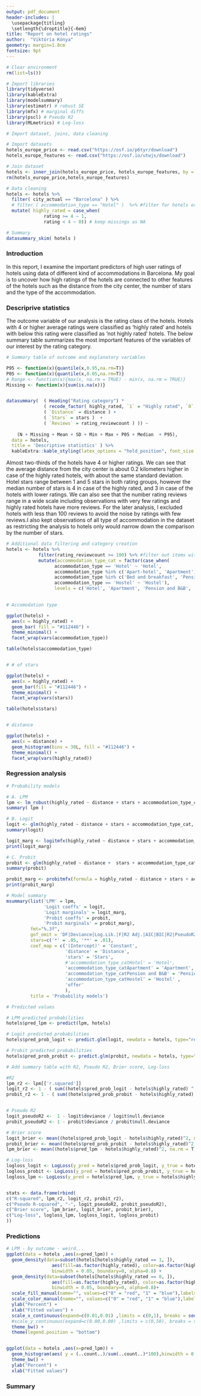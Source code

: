 ```yaml
---
output: pdf_document
header-includes: |
  \usepackage{titling}
  \setlength{\droptitle}{-6em} 
title: "Report on hotel ratings"
author:  "Viktória Kónya"
geometry: margin=1.8cm
fontsize: 9pt
---
```


```r

# Clear environment
rm(list=ls())

# Import libraries
library(tidyverse)
library(kableExtra)
library(modelsummary)
library(estimatr) # robust SE
library(mfx) # marginal diffs
library(pscl) # Pseudo R2
library(MLmetrics) # Log-loss

```


```r

# Import dataset, joins, data cleaning

# Import datasets
hotels_europe_price <- read.csv("https://osf.io/p6tyr/download")
hotels_europe_features <- read.csv("https://osf.io/utwjs/download")

# Join dataset
hotels <- inner_join(hotels_europe_price, hotels_europe_features, by = "hotel_id")
rm(hotels_europe_price,hotels_europe_features)

# Data cleaning
hotels <- hotels %>% 
  filter( city_actual == "Barcelona" ) %>% 
  # filter ( accommodation_type == "Hotel" )  %>% #filter for hotels or not?
  mutate( highly_rated = case_when(
              rating >= 4 ~ 1,
              rating < 4 ~ 0)) # keep missings as NA

# Summary                
datasummary_skim( hotels ) 

```

### Introduction

In this report, I examine the important predictors of high user ratings of hotels using data of different kind of accommodations in Barcelona. My goal is to uncover how high ratings of the hotels are connected to other features of the hotels such as the distance from the city center, the number of stars and the type of the accommodation. 

### Descriprive statistics

The outcome variable of our analysis is the rating class of the hotels. Hotels with 4 or higher average ratings were classified as 'highly rated' and hotels with below this rating were classified as 'not highly rated' hotels.
The below summary table summarizes the most important features of the variables of our interest by the rating category.

```r

# Summary table of outcome and explanatory variables

P95 <- function(x){quantile(x,0.95,na.rm=T)}
P05 <- function(x){quantile(x,0.05,na.rm=T)}
# Range <- function(x){max(x, na.rm = TRUE) - min(x, na.rm = TRUE)}
Missing <- function(x){sum(is.na(x))}


datasummary(  ( Heading("Rating category") * 
              ( recode_factor( highly_rated, `1` = "Highly rated", `0` = "Not highly rated") )  * Heading("Variable") * (
              ( `Distance` = distance ) + 
              ( `Stars` = stars )  +
              ( `Reviews` = rating_reviewcount ) )) ~ 
    
    (N + Missing + Mean + SD + Min + Max + P05 + Median  + P95),
  data = hotels,
  title = 'Descriptive statistics' ) %>% 
  kableExtra::kable_styling(latex_options = "hold_position", font_size = 10)


```
Almost two-thirds of the hotels have 4 or higher ratings. We can see that the average distance from the city center is about 0.2 kilometers higher in case of the highly rated hotels, with about the same standard deviation. Hotel stars range between 1 and 5 stars in both rating groups, however the median number of stars is 4 in case of the highly rated, and 3 in case of the hotels with lower ratings. We can also see that the number rating reviews range in a wide scale including observations with very few ratings and highly rated hotels have more reviews. For the later analysis, I excluded hotels with less than 100 reviews to avoid the noise by ratings with few reviews.I also kept observations of all type of accommodation in the dataset as restricting the analysis to hotels only would narrow down the comparison by the number of stars.

```r

# Additional data filtering and category creation
hotels <- hotels %>% 
            filter(rating_reviewcount >= 100) %>% #filter out items with low # of ratings
            mutate(accommodation_type_cat = factor(case_when(
                  accommodation_type == 'Hotel' ~ 'Hotel',
                  accommodation_type %in% c('Apart-hotel', 'Apartment') ~ 'Apartment',
                  accommodation_type %in% c('Bed and breakfast', 'Pension') ~ 'Pension and B&B',
                  accommodation_type == 'Hostel' ~ 'Hostel'),
                  levels = c('Hotel', 'Apartment', 'Pension and B&B', 'Hostel')))
          
```


```r

# Accomodation type

ggplot(hotels) +
  aes(x = highly_rated) +
  geom_bar( fill = "#112446") +
  theme_minimal() +
  facet_wrap(vars(accommodation_type))

table(hotels$accommodation_type)


# # of stars

ggplot(hotels) +
  aes(x = highly_rated) +
  geom_bar(fill = "#112446") +
  theme_minimal() +
  facet_wrap(vars(stars))

table(hotels$stars)


# distance

ggplot(hotels) +
  aes(x = distance) +
  geom_histogram(bins = 30L, fill = "#112446") +
  theme_minimal() +
  facet_wrap(vars(highly_rated))

```



### Regression analysis

```r

# Probability models

# A. LPM
lpm <- lm_robust(highly_rated ~ distance + stars + accommodation_type_cat + offer, data=hotels, se_type = "HC1")
summary( lpm )

# B. Logit
logit <- glm(highly_rated ~ distance + stars + accommodation_type_cat, data=hotels, family='binomial'(link="logit"))
summary(logit)

logit_marg <- logitmfx(highly_rated ~ distance + stars + accommodation_type_cat, data=hotels, atmean=FALSE, robust = TRUE)
print(logit_marg)

# C. Probit
probit <- glm(highly_rated ~ distance +  stars + accommodation_type_cat, data=hotels,  family=binomial(link="probit"))
summary(probit)

probit_marg <- probitmfx(formula = highly_rated ~ distance + stars + accommodation_type_cat, data=hotels, atmean = FALSE, robust = TRUE)
print(probit_marg)

```


```r

# Model summary 
msummary(list('LPM' = lpm, 
              'Logit coeffs' = logit, 
              'Logit marginals' = logit_marg, 
              'Probit coeffs' = probit, 
              'Probit marginals' = probit_marg),
         fmt="%.3f",
         gof_omit = 'DF|Deviance|Log.Lik.|F|R2 Adj.|AIC|BIC|R2|PseudoR2|Std.Errors',
         stars=c('*' = .05, '**' = .01),
         coef_map = c('(Intercept)' = 'Constant',
                      'distance' = 'Distance',
                      'stars' = 'Stars',
                      #'accommodation_type_catHotel' = 'Hotel', 
                      'accommodation_type_catApartment' = 'Apartment',
                      'accommodation_type_catPension and B&B' = 'Pension and B&B',          
                      'accommodation_type_catHostel' = 'Hostel' ,
                      'offer'
                      ),
         title = 'Probability models')

```
```r

# Predicted values 

# LPM predicted probabilities
hotels$pred_lpm <- predict(lpm, hotels)

# Logit predicted probabilities 
hotels$pred_prob_logit <- predict.glm(logit, newdata = hotels, type="response") 

# Probit predicted probabilities
hotels$pred_prob_probit <- predict.glm(probit, newdata = hotels, type="response") 
```


```r

# Add summary table with R2, Pseudo R2, Brier score, Log-loss

#R2
lpm_r2 <- lpm[['r.squared']]
logit_r2 <- 1 - ( sum((hotels$pred_prob_logit - hotels$highly_rated) ^ 2) / sum((hotels$highly_rated - mean(hotels$highly_rated)) ^ 2) )
probit_r2 <- 1 - ( sum((hotels$pred_prob_probit - hotels$highly_rated) ^ 2) / sum((hotels$highly_rated - mean(hotels$highly_rated)) ^ 2) )


# Pseudo R2
logit_pseudoR2 <-  1 - logit$deviance / logit$null.deviance
probit_pseudoR2 <- 1 - probit$deviance / probit$null.deviance

# Brier score
logit_brier <- mean((hotels$pred_prob_logit - hotels$highly_rated)^2, na.rm = T)
probit_brier <- mean((hotels$pred_prob_probit - hotels$highly_rated)^2, na.rm = T)
lpm_brier <- mean((hotels$pred_lpm - hotels$highly_rated)^2, na.rm = T)

# Log-loss
logloss_logit <- LogLoss(y_pred = hotels$pred_prob_logit, y_true = hotels$highly_rated)
logloss_probit <- LogLoss(y_pred = hotels$pred_prob_probit, y_true = hotels$highly_rated)
logloss_lpm <- LogLoss(y_pred = hotels$pred_lpm, y_true = hotels$highly_rated)


stats <- data.frame(rbind(
c("R-squared", lpm_r2, logit_r2, probit_r2),
c("Pseudo R-squared", "-", logit_pseudoR2, probit_pseudoR2),
c("Brier score", lpm_brier, logit_brier, probit_brier),
c("Log-loss", logloss_lpm, logloss_logit, logloss_probit)
))

```


### Predictions


```r

# LPM - by outcome - weird...
ggplot(data = hotels ,aes(x=pred_lpm)) + 
  geom_density(data=subset(hotels[hotels$highly_rated == 1, ]), 
                 aes(fill=as.factor(highly_rated), color=as.factor(highly_rated), y = (..count..)/sum(..count..)*100),
                 binwidth = 0.05, boundary=0, alpha=0.8) +
  geom_density(data=subset(hotels[hotels$highly_rated == 0, ]), 
                 aes(fill=as.factor(highly_rated), color=as.factor(highly_rated), y = (..count..)/sum(..count..)*100),
                 binwidth = 0.05, boundary=0, alpha=0.8)+
  scale_fill_manual(name="", values=c("0" = "red", "1" = "blue"),labels=c("Not highly rated","Highly rated")) +
  scale_color_manual(name="", values=c("0" = "red", "1" = "blue"),labels=c("Not highly rated","Highly rated")) +
  ylab("Percent") +
  xlab("Fitted values") +
  scale_x_continuous(expand=c(0.01,0.01) ,limits = c(0,1), breaks = seq(0,1,0.2)) +
  #scale_y_continuous(expand=c(0.00,0.00) ,limits = c(0,50), breaks = seq(0,50,20)) +
  theme_bw() +
  theme(legend.position = "bottom")


ggplot(data = hotels ,aes(x=pred_lpm)) + 
  geom_histogram(aes( y = (..count..)/sum(..count..)*100),binwidth = 0.05, boundary=0, alpha=0.8, fill = "blue") +
  theme_bw() +
  ylab("Percent") +
  xlab("Fitted values")

```


### Summary 





